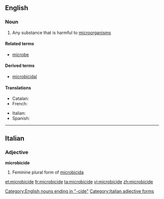 ==English==
{{wikipedia}}

===Noun===
{{en-noun}}

# Any substance that is harmful to [[microorganism]]s

====Related terms====
* [[microbe]]

====Derived terms====
* [[microbicidal]]

====Translations====
{{trans-top|substance that is harmful to microorganisms}}
* Catalan: {{t|ca|microbicida|f}}
* French: {{t|fr|microbicide}}
{{trans-mid}}
* Italian: {{t|it|microbicida|m}}
* Spanish: {{t|es|microbicida|f}}
{{trans-bottom}}

[[Category:English nouns ending in "-cide"]]

----

==Italian==

===Adjective===
'''microbicide''' {{f}}

# Feminine plural form of [[microbicida]]

[[Category:Italian adjective forms]]

[[et:microbicide]]
[[fr:microbicide]]
[[ta:microbicide]]
[[vi:microbicide]]
[[zh:microbicide]]